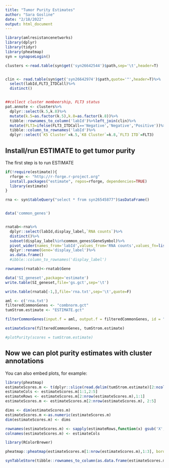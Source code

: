 ```yaml
---
title: "Tumor Purity Estimates"
author: "Sara Gosline"
date: "2/18/2022"
output: html_document
---
```


```r
library(amlresistancenetworks)
library(dplyr)
library(tidyr)
library(pheatmap)
syn = synapseLogin()

clusters <-read.table(syn$get('syn26642544')$path,sep='\t',header=T)


clin <- read.table(syn$get('syn26642974')$path,quote='"',header=T)%>%
  select(labId,FLT3_ITDCall)%>%
  distinct()


##collect cluster membeership, FLT3 status
pat.annote <- clusters%>%
  dplyr::select(k.5,k.8)%>%
  mutate(k.5=as.factor(k.5),k.8=as.factor(k.8))%>%
  tibble::rownames_to_column('labId')%>%left_join(clin)%>%
  mutate(FLT3=ifelse(FLT3_ITDCall=='Negative','Negative','Positive'))%>%
  tibble::column_to_rownames('labId')%>%
  dplyr::select(`K5 Cluster`=k.5,`K8 Cluster`=k.8,`FLT3 ITD`=FLT3)

```

## Install/run ESTIMATE to get tumor purity

The first step is to run ESTIMATE

```r

if(!require(estimate)){
  rforge <- "http://r-forge.r-project.org"
  install.packages("estimate", repos=rforge, dependencies=TRUE)
  library(estimate)
}

rna <- syn$tableQuery("select * from syn26545877")$asDataFrame()


data('common_genes')


rnatab<-rna%>%
  dplyr::select(labId,display_label,`RNA counts`)%>%
  distinct()%>%
  subset(display_label%in%common_genes$GeneSymbol)%>%
  pivot_wider(names_from='labId',values_from='RNA counts',values_fn=list(`RNA counts`=mean))%>%
  dplyr::rename(Gene='display_label')%>%
  as.data.frame()
  #ibble::column_to_rownames('display_label')

rownames(rnatab)<-rnatab$Gene

data('SI_geneset',package='estimate')
write.table(SI_geneset,file='gs.gct',sep='\t')

write.table(rnatab[-1,],file='rna.txt',sep='\t',quote=F)

aml <- c('rna.txt')
filteredCommonGenes <- "combnorm.gct"
tumStrom.estimate <- "ESTIMATE.gct"

filterCommonGenes(input.f = aml, output.f = filteredCommonGenes, id = "GeneSymbol")

estimateScore(filteredCommonGenes, tumStrom.estimate)

#plotPurity(scores = tumStrom.estimate)


```

## Now we can plot purity estimates with cluster annotations

You can also embed plots, for example:

```r
library(pheatmap)
estimateScores.m <- t(dplyr::slice(read.delim(tumStrom.estimate)[2:ncol(rnatab)], 2:6))
estimateCols <- estimateScores.m[1:1,2:5]
estimateRows <- estimateScores.m[2:nrow(estimateScores.m),1:1]
estimateScores.m <- estimateScores.m[2:nrow(estimateScores.m), 2:5]

dims <- dim(estimateScores.m)
estimateScores.m <-as.numeric(estimateScores.m)
dim(estimateScores.m) <- dims

rownames(estimateScores.m) <- sapply(estimateRows,function(x) gsub('X','',gsub('.','-',x,fixed=T)))
colnames(estimateScores.m) <- estimateCols

library(RColorBrewer)

pheatmap::pheatmap(estimateScores.m[1:nrow(estimateScores.m),1:3], border = "gray", cellwidth = 8, cluster_cols = FALSE,annotation_row=pat.annote,labels_row = rep('',nrow(estimateScores.m)),filename='estimateResult.pdf')

synTableStore(tibble::rownames_to_column(as.data.frame(estimateScores.m),'sampleID'),'ESTIMATE tumor purity','syn22128879')
```



